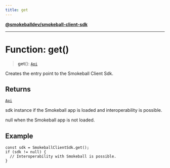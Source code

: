 ```yaml
---
title: get
---
```

[**@smokeballdev/smokeball-client-sdk**](../README.md)

***

# Function: get()

> **get**(): [`Api`](../@smokeballdev/namespaces/common/interfaces/Api.md)

Creates the entry point to the Smokeball Client Sdk.

## Returns

[`Api`](../@smokeballdev/namespaces/common/interfaces/Api.md)

sdk instance if the Smokeball app is loaded and interoperability is possible.

null when the Smokeball app is not loaded.

## Example

```
const sdk = SmokeballClientSdk.get();
if (sdk != null) {
  // Interoperability with Smokeball is possible.
}
```
